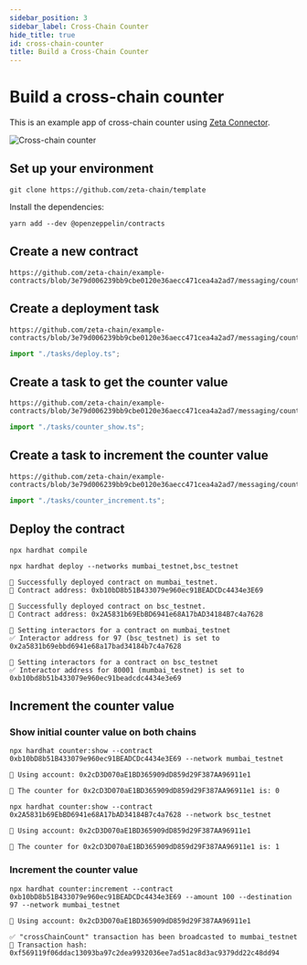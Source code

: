 ```yaml
---
sidebar_position: 3
sidebar_label: Cross-Chain Counter
hide_title: true
id: cross-chain-counter
title: Build a Cross-Chain Counter
---
```


# Build a cross-chain counter

This is an example app of cross-chain counter using
[Zeta Connector](/developers/cross-chain-messaging/connector.mdx).

![Cross-chain counter](/img/graphs/cross-chain-counter.svg)

## Set up your environment

```
git clone https://github.com/zeta-chain/template
```

Install the dependencies:

```
yarn add --dev @openzeppelin/contracts
```

## Create a new contract

```solidity title="contracts/CrossChainCounter.sol" reference
https://github.com/zeta-chain/example-contracts/blob/3e79d006239bb9cbe0120e36aecc471cea4a2ad7/messaging/counter/contracts/CrossChainCounter.sol
```

## Create a deployment task

```solidity title="tasks/deploy.ts" reference
https://github.com/zeta-chain/example-contracts/blob/3e79d006239bb9cbe0120e36aecc471cea4a2ad7/messaging/counter/tasks/deploy.ts
```

```ts title="hardhat.config.ts"
import "./tasks/deploy.ts";
```

## Create a task to get the counter value

```solidity title="tasks/counter_show.ts" reference
https://github.com/zeta-chain/example-contracts/blob/3e79d006239bb9cbe0120e36aecc471cea4a2ad7/messaging/counter/tasks/counter_show.ts
```

```ts title="hardhat.config.ts"
import "./tasks/counter_show.ts";
```

## Create a task to increment the counter value

```solidity title="tasks/counter_increment.ts" reference
https://github.com/zeta-chain/example-contracts/blob/3e79d006239bb9cbe0120e36aecc471cea4a2ad7/messaging/counter/tasks/counter_increment.ts
```

```ts title="hardhat.config.ts"
import "./tasks/counter_increment.ts";
```

## Deploy the contract

```
npx hardhat compile
```

```
npx hardhat deploy --networks mumbai_testnet,bsc_testnet

🚀 Successfully deployed contract on mumbai_testnet.
📜 Contract address: 0xb10bD8b51B433079e960ec91BEADCDc4434e3E69

🚀 Successfully deployed contract on bsc_testnet.
📜 Contract address: 0x2A5831b69EbBD6941e68A17bAD34184B7c4a7628

🔗 Setting interactors for a contract on mumbai_testnet
✅ Interactor address for 97 (bsc_testnet) is set to 0x2a5831b69ebbd6941e68a17bad34184b7c4a7628

🔗 Setting interactors for a contract on bsc_testnet
✅ Interactor address for 80001 (mumbai_testnet) is set to 0xb10bd8b51b433079e960ec91beadcdc4434e3e69
```

## Increment the counter value

### Show initial counter value on both chains

```
npx hardhat counter:show --contract 0xb10bD8b51B433079e960ec91BEADCDc4434e3E69 --network mumbai_testnet

🔑 Using account: 0x2cD3D070aE1BD365909dD859d29F387AA96911e1

🔢 The counter for 0x2cD3D070aE1BD365909dD859d29F387AA96911e1 is: 0
```

```
npx hardhat counter:show --contract 0x2A5831b69EbBD6941e68A17bAD34184B7c4a7628 --network bsc_testnet

🔑 Using account: 0x2cD3D070aE1BD365909dD859d29F387AA96911e1

🔢 The counter for 0x2cD3D070aE1BD365909dD859d29F387AA96911e1 is: 1
```

### Increment the counter value

```
npx hardhat counter:increment --contract 0xb10bD8b51B433079e960ec91BEADCDc4434e3E69 --amount 100 --destination 97 --network mumbai_testnet

🔑 Using account: 0x2cD3D070aE1BD365909dD859d29F387AA96911e1

✅ "crossChainCount" transaction has been broadcasted to mumbai_testnet
📝 Transaction hash: 0xf569119f06ddac13093ba97c2dea9932036ee7ad51ac8d3ac9379dd22c48dd94
```

